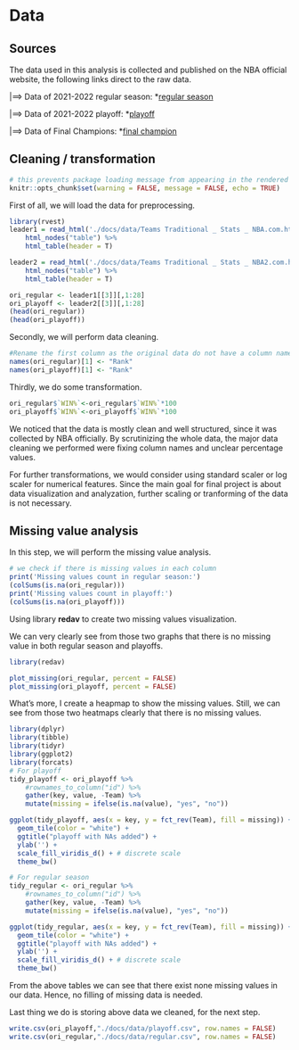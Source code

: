 # Data 

## Sources
The data used in this analysis is collected and published on the NBA official website, the following links direct to the raw data.

|==> Data of 2021-2022 regular season: *[regular season](https://www.nba.com/stats/teams/traditional?Season=2021-22)

|==> Data of 2021-2022 playoff: *[playoff](https://www.nba.com/stats/teams/traditional?Season=2021-22&SeasonType=Playoffs)

|==> Data of Final Champions: *[final champion](https://www.nba.com/stats/team/1610612744/traditional)

## Cleaning / transformation

```r
# this prevents package loading message from appearing in the rendered version of your problem set
knitr::opts_chunk$set(warning = FALSE, message = FALSE, echo = TRUE)
```


First of all, we will load the data for preprocessing.

```r
library(rvest)
leader1 = read_html('./docs/data/Teams Traditional _ Stats _ NBA.com.html') %>%
    html_nodes("table") %>%
    html_table(header = T)

leader2 = read_html('./docs/data/Teams Traditional _ Stats _ NBA2.com.html') %>%
    html_nodes("table") %>%
    html_table(header = T)

ori_regular <- leader1[[3]][,1:28]
ori_playoff <- leader2[[3]][,1:28]
(head(ori_regular))
(head(ori_playoff))

```

Secondly, we will perform data cleaning.

```r
#Rename the first column as the original data do not have a column name.
names(ori_regular)[1] <- "Rank"
names(ori_playoff)[1] <- "Rank"
```

Thirdly, we do some transformation.
```r
ori_regular$`WIN%`<-ori_regular$`WIN%`*100
ori_playoff$`WIN%`<-ori_playoff$`WIN%`*100
```


We noticed that the data is mostly clean and well structured, since it was collected by NBA officially. By scrutinizing the whole data, the major data cleaning we performed were fixing column names and unclear percentage values. 

For further transformations, we would consider using standard scaler or log scaler for numerical features. Since the main goal for final project is about data visualization and analyzation, further scaling or tranforming of the data is not necessary. 


## Missing value analysis

In this step, we will perform the missing value analysis.
```r
# we check if there is missing values in each column
print('Missing values count in regular season:')
(colSums(is.na(ori_regular)))
print('Missing values count in playoff:')
(colSums(is.na(ori_playoff)))
```

Using library **redav** to create two missing values visualization.

We can very clearly see from those two graphs that there is no missing value in both regular season and playoffs.

```r
library(redav)

plot_missing(ori_regular, percent = FALSE)
plot_missing(ori_playoff, percent = FALSE)

```

What's more, I create a heapmap to show the missing values. Still, we can see from those two heatmaps clearly that there is no missing values.

```r
library(dplyr)
library(tibble)
library(tidyr)
library(ggplot2)
library(forcats)
# For playoff 
tidy_playoff <- ori_playoff %>% 
    #rownames_to_column("id") %>% 
    gather(key, value, -Team) %>% 
    mutate(missing = ifelse(is.na(value), "yes", "no"))

ggplot(tidy_playoff, aes(x = key, y = fct_rev(Team), fill = missing)) +
  geom_tile(color = "white") + 
  ggtitle("playoff with NAs added") +
  ylab('') + 
  scale_fill_viridis_d() + # discrete scale
  theme_bw()

# For regular season
tidy_regular <- ori_regular %>% 
    #rownames_to_column("id") %>% 
    gather(key, value, -Team) %>% 
    mutate(missing = ifelse(is.na(value), "yes", "no"))

ggplot(tidy_regular, aes(x = key, y = fct_rev(Team), fill = missing)) +
  geom_tile(color = "white") + 
  ggtitle("playoff with NAs added") +
  ylab('') + 
  scale_fill_viridis_d() + # discrete scale
  theme_bw()
```



From the above tables we can see that there exist none missing values in our data. Hence, no filling of missing data is needed.


Last thing we do is storing above data we cleaned, for the next step.
```r
write.csv(ori_playoff,"./docs/data/playoff.csv", row.names = FALSE)
write.csv(ori_regular,"./docs/data/regular.csv", row.names = FALSE)
```

